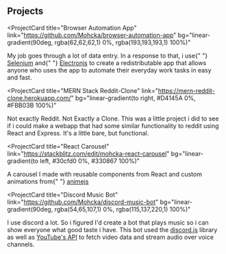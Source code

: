 ## Projects

<ProjectCard
  title="Browser Automation App"
  link="https://github.com/Mohcka/browser-automation-app"
  bg="linear-gradient(90deg, rgba(62,62,62,1) 0%, rgba(193,193,193,1) 100%)"
>
  My job goes through a lot of data entry. In a response to that, i use{" "}
  <a href="https://www.seleniumhq.org/projects/webdriver/" target="_blank">Selenium</a> and{" "}
  <a href="https://electronjs.org/" target="_blank">Electronjs</a> to create a redistributable
  app that allows anyone who uses the app to automate their everyday work tasks
  in easy and fast.
</ProjectCard>

<ProjectCard
  title="MERN Stack Reddit-Clone"
  link="https://mern-reddit-clone.herokuapp.com/"
  bg="linear-gradient(to right, #D4145A 0%, #FBB03B 100%)"
>
  Not exactly Reddit. Not Exactly a Clone. This was a little project i did to
  see if i could make a webapp that had some similar functionality to reddit
  using React and Express. It's a little bare, but functional.
</ProjectCard>

<ProjectCard
  title="React Carousel"
  link="https://stackblitz.com/edit/mohcka-react-carousel"
  bg="linear-gradient(to left, #30cfd0 0%, #330867 100%)"
>
  A carousel I made with reusable components from React and custom animations
  from{" "}
  <a href="https://animejs.com/" target="_blank">
    animejs
  </a>
</ProjectCard>

<ProjectCard
  title="Discord Music Bot"
  link="https://github.com/Mohcka/discord-music-bot"
  bg="linear-gradient(90deg, rgba(54,65,107,1) 0%, rgba(115,137,220,1) 100%)"
>
  I use discord a lot.  So i figured I'd create a bot that plays music so i can show everyone what good taste i have.  This bot used the <a href="https://discord.js.org/#/" target="_blank">discord.js</a> library as well as <a href="https://developers.google.com/youtube/v3/" target="_blank">YouTube's API</a> to fetch video data and stream audio over voice channels.
</ProjectCard>
